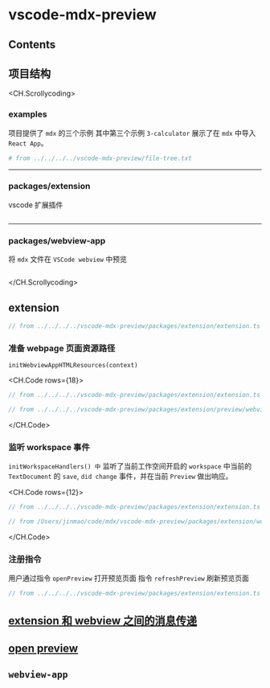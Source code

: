 # vscode-mdx-preview

## Contents

## 项目结构

<CH.Scrollycoding>

### examples

项目提供了 `mdx` 的三个示例
其中第三个示例 `3-calculator` 展示了在 `mdx` 中导入 `React App`。

```sh file-tree.txt focus=7:43
# from ../../../../vscode-mdx-preview/file-tree.txt
```

---

### packages/extension

vscode 扩展插件

```sh file-tree.txt focus=47:83

```

---

### packages/webview-app

将 `mdx` 文件在 `VSCode webview` 中预览

```sh file-tree.txt focus=85:111

```

</CH.Scrollycoding>

## extension

```ts extension.ts focus=11:13,16,20
// from ../../../../vscode-mdx-preview/packages/extension/extension.ts 6:26
```

### 准备 webpage 页面资源路径

`initWebviewAppHTMLResources(context)`

<CH.Code rows={18}>
```ts extension.ts focus=1,2
// from ../../../../vscode-mdx-preview/packages/extension/extension.ts 16:22
```

```ts preview/webview-manager.ts focus=1:4,6,14,18
// from ../../../../vscode-mdx-preview/packages/extension/preview/webview-manager.ts 22:41
```

</CH.Code>

### 监听 workspace 事件

`initWorkspaceHandlers() 中` 监听了当前工作空间开启的 `workspace` 中当前的 `TextDocument` 的 `save`, `did change` 事件，并在当前 `Preview` 做出响应。

<CH.Code rows={12}>
```ts extension.ts focus=1,3
// from ../../../../vscode-mdx-preview/packages/extension/extension.ts 16:22
```

```ts preview/workspace-manager.ts focus=3,6,8,14
// from /Users/jinmao/code/mdx/vscode-mdx-preview/packages/extension/workspace-manager.ts 9:24
```

</CH.Code>
### 注册指令

用户通过指令 `openPreview` 打开预览页面
指令 `refreshPreview` 刷新预览页面

```ts extension.ts focus=6,10
// from ../../../../vscode-mdx-preview/packages/extension/extension.ts 16:26
```

## [extension 和 webview 之间的消息传递](./msg)

## [open preview](./open-preview)

## `webview-app`
